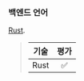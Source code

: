 ### 백엔드 언어

[Rust][rust].

> | 기술       | 평가  |
> | :--------: | :---: |
> |    Rust    |   ✅   |

[rust]: https://www.rust-lang.org/